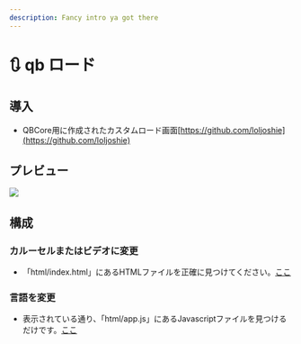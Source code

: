```yaml
---
description: Fancy intro ya got there
---
```


# 🔃 qb ロード

## 導入

- QBCore用に作成されたカスタムロード画面[https://github.com/loljoshie](https://github.com/loljoshie)

## プレビュー

![](/.gitbook/assets/loading1.png)

## 構成

### カルーセルまたはビデオに変更

- 「html/index.html」にあるHTMLファイルを正確に見つけてください。[ここ](https://user-images.githubusercontent.com/91661118/154891153-7b8a9e0b-5d89-460f-af4b-409e5105c229.gif)

### 言語を変更

- 表示されている通り、「html/app.js」にあるJavascriptファイルを見つけるだけです。[ここ](https://user-images.githubusercontent.com/91661118/154890941-5bc9db8f-6f15-4cb0-a7b3-1aa60a7d0824.gif)
